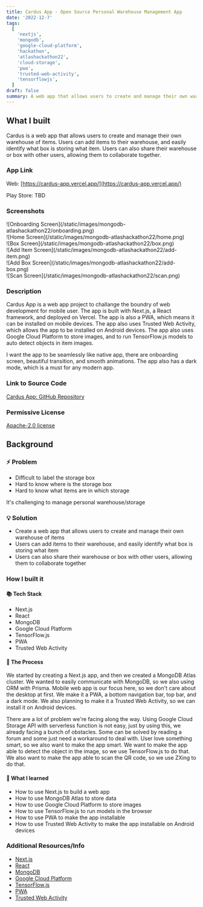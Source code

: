 ```yaml
---
title: Cardus App - Open Source Personal Warehouse Management App
date: '2022-12-7'
tags:
  [
    'nextjs',
    'mongodb',
    'google-cloud-platform',
    'hackathon',
    'atlashackathon22',
    'cloud-storage',
    'pwa',
    'trusted-web-activity',
    'tensorflowjs',
  ]
draft: false
summary: A web app that allows users to create and manage their own warehouse of items.
---
```


## What I built

Cardus is a web app that allows users to create and manage their own warehouse of items. Users can add items to their warehouse, and easily identify what box is storing what item. Users can also share their warehouse or box with other users, allowing them to collaborate together.

### App Link

Web: [https://cardus-app.vercel.app/](https://cardus-app.vercel.app/)

Play Store: TBD

### Screenshots

<div className="flex flex-wrap -mx-2 overflow-hidden xl:-mx-2">
  <div className="my-1 px-2 w-1/2 overflow-hidden xl:my-1 xl:px-2 xl:w-1/2">
    ![Onboarding Screen](/static/images/mongodb-atlashackathon22/onboarding.png)
  </div>
  <div className="my-1 px-2 w-1/2 overflow-hidden xl:my-1 xl:px-2 xl:w-1/2">
    ![Home Screen](/static/images/mongodb-atlashackathon22/home.png)
  </div>
  <div className="my-1 px-2 w-1/2 overflow-hidden xl:my-1 xl:px-2 xl:w-1/2">
    ![Box Screen](/static/images/mongodb-atlashackathon22/box.png)
  </div>
  <div className="my-1 px-2 w-1/2 overflow-hidden xl:my-1 xl:px-2 xl:w-1/2">
    ![Add Item Screen](/static/images/mongodb-atlashackathon22/add-item.png)
  </div>
  <div className="my-1 px-2 w-1/2 overflow-hidden xl:my-1 xl:px-2 xl:w-1/2">
    ![Add Box Screen](/static/images/mongodb-atlashackathon22/add-box.png)
  </div>
  <div className="my-1 px-2 w-1/2 overflow-hidden xl:my-1 xl:px-2 xl:w-1/2">
    ![Scan Screen](/static/images/mongodb-atlashackathon22/scan.png)
  </div>
</div>

### Description

Cardus App is a web app project to challange the boundry of web development for mobile user. The app is built with Next.js, a React framework, and deployed on Vercel. The app is also a PWA, which means it can be installed on mobile devices. The app also uses Trusted Web Activity, which allows the app to be installed on Android devices. The app also uses Google Cloud Platform to store images, and to run TensorFlow.js models to auto detect objects in item images.

I want the app to be seamlessly like native app, there are onboarding screen, beautiful transition, and smooth animations. The app also has a dark mode, which is a must for any modern app.

### Link to Source Code

[Cardus App: GitHub Repository](https://github.com/ImBIOS/cardus-app)

### Permissive License

[Apache-2.0 license](https://github.com/ImBIOS/cardus-app/blob/master/LICENSE)

## Background

### ⚡ Problem

- Difficult to label the storage box
- Hard to know where is the storage box
- Hard to know what items are in which storage

It's challenging to manage personal warehouse/storage

### 💡 Solution

- Create a web app that allows users to create and manage their own warehouse of items
- Users can add items to their warehouse, and easily identify what box is storing what item
- Users can also share their warehouse or box with other users, allowing them to collaborate together

### How I built it

#### 📚 Tech Stack

- Next.js
- React
- MongoDB
- Google Cloud Platform
- TensorFlow.js
- PWA
- Trusted Web Activity

#### 📖 The Process

We started by creating a Next.js app, and then we created a MongoDB Atlas cluster. We wanted to easily communicate with MongoDB, so we also using ORM with Prisma. Mobile web app is our focus here, so we don't care about the desktop at first. We make it a PWA, a bottom navigation bar, top bar, and a dark mode. We also planning to make it a Trusted Web Activity, so we can install it on Android devices.

There are a lot of problem we're facing along the way. Using Google Cloud Storage API with serverless function is not easy, just by using this, we already facing a bunch of obstacles. Some can be solved by reading a forum and some just need a workaround to deal with. User love something smart, so we also want to make the app smart. We want to make the app able to detect the object in the image, so we use TensorFlow.js to do that. We also want to make the app able to scan the QR code, so we use ZXing to do that.

#### 📝 What I learned

- How to use Next.js to build a web app
- How to use MongoDB Atlas to store data
- How to use Google Cloud Platform to store images
- How to use TensorFlow.js to run models in the browser
- How to use PWA to make the app installable
- How to use Trusted Web Activity to make the app installable on Android devices

### Additional Resources/Info

- [Next.js](https://nextjs.org/)
- [React](https://reactjs.org/)
- [MongoDB](https://www.mongodb.com/)
- [Google Cloud Platform](https://cloud.google.com/)
- [TensorFlow.js](https://www.tensorflow.org/js)
- [PWA](https://web.dev/progressive-web-apps/)
- [Trusted Web Activity](https://developers.google.com/web/android/trusted-web-activity)
